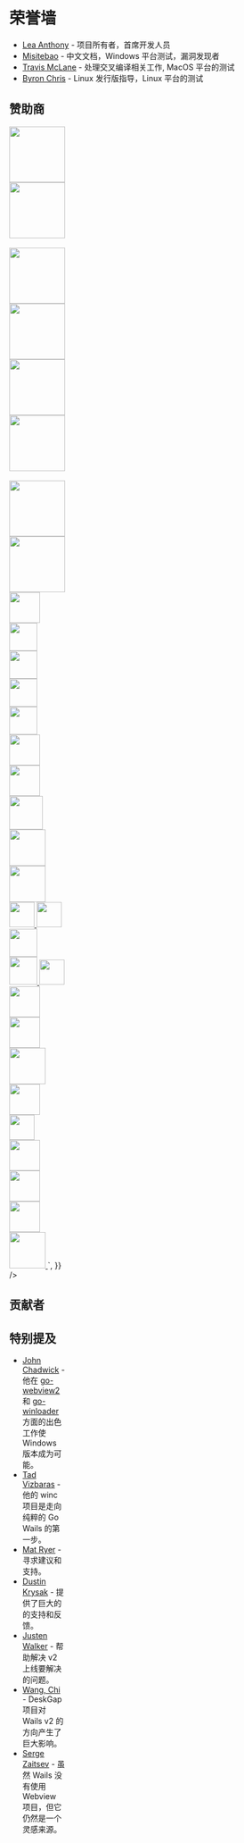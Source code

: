 # 荣誉墙

- [Lea Anthony](https://github.com/leaanthony) - 项目所有者，首席开发人员
- [Misitebao](https://github.com/misitebao) - 中文文档，Windows 平台测试，漏洞发现者
- [Travis McLane](https://github.com/tmclane) - 处理交叉编译相关工作, MacOS 平台的测试
- [Byron Chris](https://github.com/bh90210) - Linux 发行版指导，Linux 平台的测试

## 赞助商

<div
    dangerouslySetInnerHTML={{
        __html: `
<a href="https://github.com/sponsors/leaanthony" style="width:100px;">
  <img src="/img/silver%20sponsor.png" width="100"/>
</a>
<a href="https://github.com/selvindev" style="width:100px;">
  <img src="https://github.com/selvindev.png?size=100" width="100"/>
</a>
<br/>
<br/>
<a href="https://github.com/sponsors/leaanthony" style="width:100px;">
  <img src="/img/bronze%20sponsor.png" width="100"/>
</a>
<a href="https://github.com/snider" style="width:100px;">
  <img src="https://github.com/snider.png?size=100" width="100"/>
</a>
<a href="https://github.com/codydbentley" style="width:100px">
  <img src="https://github.com/codydbentley.png?size=100" width="100"/>
</a>
<a href="https://www.easywebadv.it/" style="width:100px">
  <img src="/img/easyweb.png" width="100"/>
</a>
<br/>
<br/>
<a href="https://github.com/matryer" style="width:100px">
  <img src="https://github.com/matryer.png" width="100"/>
</a>
<a href="https://www.jetbrains.com?from=Wails" style="width:100px">
  <img src="/img/jetbrains-grayscale.png" width="100"/>
</a>
<a href="https://github.com/tc-hib" style="width:55px">
 <img src="https://github.com/tc-hib.png?size=55" width="55"/>
</a>
<a href="https://github.com/picatz" style="width:50px">
  <img src="https://github.com/picatz.png?size=50" width="50"/>
</a>
<a href="https://github.com/tylertravisty" style="width:50px">
  <img src="https://github.com/tylertravisty.png?size=50" width="50"/>
</a>
<a href="https://github.com/akhudek" style="width:50px">
  <img src="https://github.com/akhudek.png?size=50" width="50"/>
</a>
<a href="https://github.com/trea" style="width:50px">
  <img src="https://github.com/trea.png?size=50" width="50"/>
</a>
<a href="https://github.com/LanguageAgnostic" style="width:55px">
  <img src="https://github.com/LanguageAgnostic.png?size=55" width="55"/>
</a>
<a href="https://github.com/fcjr" style="width:55px">
  <img src="https://github.com/fcjr.png?size=55" width="55"/>
</a>
<a href="https://github.com/nickarellano" style="width:60px">
  <img src="https://github.com/nickarellano.png?size=60" width="60"/>
</a>
<a href="https://github.com/bglw" style="width:65px">
  <img src="https://github.com/bglw.png?size=65" width="65"/>
</a>
<a href="https://github.com/marcus-crane" style="width:65px">
  <img src="https://github.com/marcus-crane.png?size=65" width="65"/>
</a>
<a href="https://github.com/bbergshaven" style="width:45px">
  <img src="https://github.com/bbergshaven.png?size=45" width="45"/>
</a>
<a href="https://github.com/Gilgames000" style="width:45px">
  <img src="https://github.com/Gilgames000.png?size=45" width="45"/>
</a>
<a href="https://github.com/ilgityildirim" style="width:50px">
  <img src="https://github.com/ilgityildirim.png?size=50" width="50"/>
</a>
<a href="https://github.com/questrail" style="width:50px">
  <img src="https://github.com/questrail.png?size=50" width="50"/>
</a>
<a href="https://github.com/DonTomato" style="width:45px">
  <img src="https://github.com/DonTomato.png?size=45" width="45"/>
</a>
<a href="https://github.com/taigrr" style="width:55px">
  <img src="https://github.com/taigrr.png?size=55" width="55"/>
</a>
<a href="https://github.com/charlie-dee" style="width:55px">
  <img src="https://github.com/charlie-dee.png?size=55" width="55"/>
</a>
<a href="https://github.com/EdenNetworkItalia" style="width:65px">
  <img src="https://github.com/EdenNetworkItalia.png?size=65" width="65"/>
</a>
<a href="https://github.com/michaelolson1996" style="width:55px">
  <img src="https://github.com/michaelolson1996.png?size=55" width="55"/>
</a>
<a href="https://github.com/GargantuaX" style="width:45px">
  <img src="https://github.com/GargantuaX.png?size=45" width="45"/>
</a>
<a href="https://github.com/CharlieGo88" style="width:55px">
  <img src="https://github.com/CharlieGo88.png?size=55" width="55"/>
</a>
<a href="https://github.com/Bironou" style="width:55px">
  <img src="https://github.com/Bironou.png?size=55" width="55"/>
</a>
<a href="https://github.com/Shackelford-Arden" style="width:55px">
  <img src="https://github.com/Shackelford-Arden.png?size=55" width="55"/>
</a>
<a href="https://github.com/boostchicken" style="width:65px">
  <img src="https://github.com/boostchicken.png?size=65" width="65"/>
</a>
`,
    }}
/>

## 贡献者








<Contributors owner="wailsapp" repo="wails" />

## 特别提及

- [John Chadwick](https://github.com/jchv) - 他在 [go-webview2](https://github.com/jchv/go-webview2) 和
  [go-winloader](https://github.com/jchv/go-winloader) 方面的出色工作使 Windows 版本成为可能。
- [Tad Vizbaras](https://github.com/tadvi) - 他的 winc 项目是走向纯粹的 Go Wails 的第一步。
- [Mat Ryer](https://github.com/matryer) - 寻求建议和支持。
- [Dustin Krysak](https://wiki.ubuntu.com/bashfulrobot) - 提供了巨大的的支持和反馈。
- [Justen Walker](https://github.com/justenwalker/) - 帮助解决 v2 上线要解决的问题。
- [Wang, Chi](https://github.com/patr0nus/) - DeskGap 项目对 Wails v2 的方向产生了巨大影响。
- [Serge Zaitsev](https://github.com/zserge) - 虽然 Wails 没有使用 Webview 项目，但它仍然是一个灵感来源。
